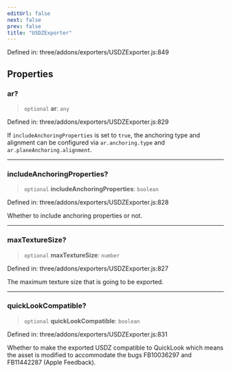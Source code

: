 ```yaml
---
editUrl: false
next: false
prev: false
title: "USDZExporter"
---
```


Defined in: three/addons/exporters/USDZExporter.js:849

## Properties

### ar?

> `optional` **ar**: `any`

Defined in: three/addons/exporters/USDZExporter.js:829

If `includeAnchoringProperties` is set to `true`, the anchoring type and alignment
can be configured via `ar.anchoring.type` and `ar.planeAnchoring.alignment`.

***

### includeAnchoringProperties?

> `optional` **includeAnchoringProperties**: `boolean`

Defined in: three/addons/exporters/USDZExporter.js:828

Whether to include anchoring properties or not.

***

### maxTextureSize?

> `optional` **maxTextureSize**: `number`

Defined in: three/addons/exporters/USDZExporter.js:827

The maximum texture size that is going to be exported.

***

### quickLookCompatible?

> `optional` **quickLookCompatible**: `boolean`

Defined in: three/addons/exporters/USDZExporter.js:831

Whether to make the exported USDZ compatible to QuickLook
which means the asset is modified to accommodate the bugs FB10036297 and FB11442287 (Apple Feedback).
